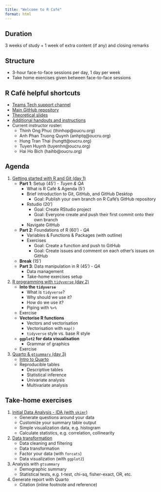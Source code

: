 ```yaml
---
title: "Welcome to R Café"
format: html
---
```


## Duration
3 weeks of study + 1 week of extra content (if any) and closing remarks

## Structure
- 3-hour face-to-face sessions per day, 1 day per week
- Take home exercises given between face-to-face sessions

## R Café helpful shortcuts
- [Teams Tech support channel](https://teams.microsoft.com/l/channel/19%3AGyu0GBNtFFuDmjrVqXsrTYScHLPgP5bpTDLOoaJEeaE1%40thread.tacv2/Tech%20support?groupId=6abc7e7a-0132-4ec2-afa7-393d89c247d8&tenantId=22514748-bbda-4cb8-9795-bfa3fbeec018&ngc=true&allowXTenantAccess=true){target="_blank"}
- [Main GitHub repository](https://github.com/OUCRU-Modelling/R-cafe){target="_blank"}
- [Theoretical slides](https://oucru-modelling.github.io/R-cafe-materials/){target="_blank"}
- [Additional handouts and instructions](https://github.com/OUCRU-Modelling/R-cafe-materials/tree/main/additional_handouts/day_1){target="_blank"}
- Current instructor roster:
	- Thinh Ong Phuc (thinhop\@oucru.org)
	- Anh Phan Truong Quynh (anhptq\@oucru.org)
	- Hung Tran Thai (hungtt\@oucru.org)
	- Tuyen Huynh (tuyenhn\@oucru.org)
	- Hai Ho Bich (haihb\@oucru.org)

## Agenda
1. [Getting started with R and Git (day 1)](slides/intro.qmd){target="_blank"}
	- **Part 1**: Setup (45') - *Tuyen & QA*
		- What is R Café & Agenda (5')
		- Brief introduction to Git, GitHub, and GitHub Desktop
			- Goal: Publish your own branch on R Café's GitHub repository
		- Rstudio (20')
			- Goal: Create RStudio project
			- Goal: Everyone create and push their first commit onto their own branch
		- Navigate GitHub
	- **Part 2**: Foundations of R (60') - *QA*
		- Variables & Functions & Packages (with outline)
		- Exercises
			- Goal: Create a function and push to GitHub
			- Goal: Create issues and comment on each other's issues on GitHub
	- **Break** (15')
	- **Part 3**: Data manipulation in R (45') - *QA*
		- Data management
		- Take-home exercises setup

2. [R programming with `tidyverse` (day 2)](slides/tidyverse.qmd){target="_blank"}
	- **Into the `tidyverse`**
		- What is `tidyverse`?
		- Why should we use it?
		- How do we use it?
		- Piping with `%>%`
	- Exercise
	- **Vectorise R functions**
		- Vectors and vectorisation
		- Vectorisation with `map()`
		- `tidyverse` style vs. base R style
	- **`ggplot2` for data visualisation**
		- Grammar of graphics
	- Exercise
  
3. [Quarto & `gtsummary` (day 3)](slides/gtsummary.qmd){target="_blank"}
	- [Intro to Quarto](slides/quarto.qmd){target="_blank"}
	- Reproducible tables
		- Descriptive tables
		- Statistical inference
		- Univariate analysis
		- Multivariate analysis

## Take-home exercises
1. [Initial Data Analysis - IDA (with `skimr`)](takehome_exercises/day1.qmd){target="_blank"}
	- Generate questions around your data
	- Customize your summary table output
	- Simple visualization data, e.g. histogram
	- Calculate statistics, e.g. correlation, collinearity
2. [Data transformation](takehome_exercises/day2.qmd){target="_blank"}
	- Data cleaning and filtering
	- Data transformation
	- Factor your data (with `forcats`)
	- Data visualization (with `ggplot2`)
3. Analysis with `gtsummary`
	- Demographic summary
	- Statistical tests, e.g. t-test, chi-sq, fisher-exact, OR, etc.
4. Generate report with Quarto
	- Citation (inline footnote and reference)
